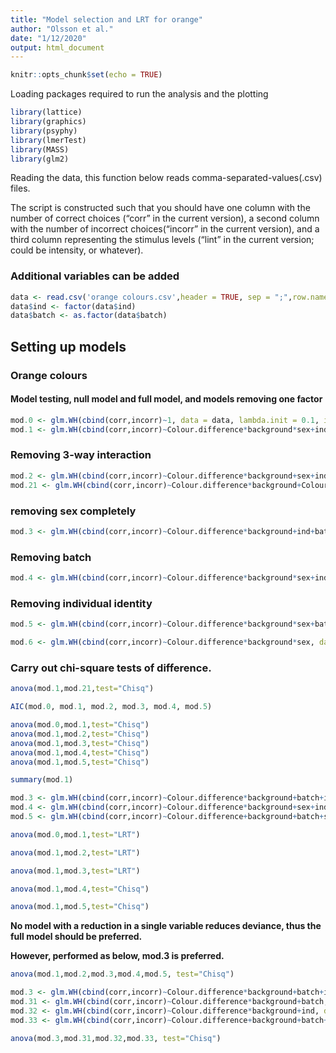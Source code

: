 ```yaml
---
title: "Model selection and LRT for orange"
author: "Olsson et al."
date: "1/12/2020"
output: html_document
---
```


```r
knitr::opts_chunk$set(echo = TRUE)
```


Loading packages required to run the analysis and the plotting

```r
library(lattice)
library(graphics)
library(psyphy)
library(lmerTest)
library(MASS)
library(glm2)
```


Reading the data, this function below reads comma-separated-values(.csv) files.

The script is constructed such that you should have one column with the number
of correct choices ("corr" in the current version), a second column with the
number of incorrect choices("incorr" in the current version), and a third column representing the stimulus levels ("lint" in the current version; could be
intensity, or whatever). 

### Additional variables can be added

```r
data <- read.csv('orange colours.csv',header = TRUE, sep = ";",row.names = NULL) 
data$ind <- factor(data$ind)
data$batch <- as.factor(data$batch)
```

## Setting up models

### Orange colours

#### Model testing, null model and full model, and models removing one factor
```r
mod.0 <- glm.WH(cbind(corr,incorr)~1, data = data, lambda.init = 0.1, interval = c(0, 1), NumAlt = 2) # Null model, data is explained only by variance. lambda.init is your estimate of the upper asymptote and NumAlt specifies the number of alternatives e.g. 2 alternative forced choice
mod.1 <- glm.WH(cbind(corr,incorr)~Colour.difference*background*sex+ind+batch, data = data, lambda.init = 0.05, interval = c(0, 1), NumAlt = 2, maxit=1000) # Model where data is affected by the stimulus level
```

### Removing 3-way interaction

```r
mod.2 <- glm.WH(cbind(corr,incorr)~Colour.difference*background+sex+ind+batch, data = data, lambda.init = 0.05, interval = c(0, 1), NumAlt = 2, maxit=100) # Model where data is affected by the stimulus level
mod.21 <- glm.WH(cbind(corr,incorr)~Colour.difference*background+Colour.difference*sex+background*sex+ind+batch, data = data, lambda.init = 0.05, interval = c(0, 1), NumAlt = 2, maxit=100) # Model where data is affected by the stimulus level
```

### removing sex completely
```r
mod.3 <- glm.WH(cbind(corr,incorr)~Colour.difference*background+ind+batch, data = data, lambda.init = 0.06, interval = c(0, 1), NumAlt = 2, maxit=100) # Model where data is affected by the stimulus level
```

### Removing batch

```r
mod.4 <- glm.WH(cbind(corr,incorr)~Colour.difference*background*sex+ind, data = data, lambda.init = 0.05, interval = c(0, 1), NumAlt = 2, maxit=100) # Model where data is affected by the stimulus level
```

### Removing individual identity

```r
mod.5 <- glm.WH(cbind(corr,incorr)~Colour.difference*background*sex+batch, data = data, lambda.init = 0.05, interval = c(0, 1), NumAlt = 2, maxit=100) # Model where data is affected by the stimulus level
```


```r
mod.6 <- glm.WH(cbind(corr,incorr)~Colour.difference*background*sex, data = data, lambda.init = 0.1, interval = c(0, 1), NumAlt = 2, maxit=100) # Model where data is affected by the stimulus level
```

### Carry out chi-square tests of difference.

```r
anova(mod.1,mod.21,test="Chisq")
```



```r
AIC(mod.0, mod.1, mod.2, mod.3, mod.4, mod.5)
```


```r
anova(mod.0,mod.1,test="Chisq")
anova(mod.1,mod.2,test="Chisq")
anova(mod.1,mod.3,test="Chisq")
anova(mod.1,mod.4,test="Chisq")
anova(mod.1,mod.5,test="Chisq")
```


```r
summary(mod.1)
```


```r
mod.3 <- glm.WH(cbind(corr,incorr)~Colour.difference*background+batch+ind, data = data, lambda.init = 0.05, interval = c(0, 1), NumAlt = 2) # Model where data is affected by the stimulus level
mod.4 <- glm.WH(cbind(corr,incorr)~Colour.difference*background+sex+ind, data = data, lambda.init = 0.05, interval = c(0, 1), NumAlt = 2) # Model where data is affected by the stimulus level
mod.5 <- glm.WH(cbind(corr,incorr)~Colour.difference+background+batch+sex+ind, data = data, lambda.init = 0.05, interval = c(0, 1), NumAlt = 2) # Model where data is affected by the stimulus level
```



```r
anova(mod.0,mod.1,test="LRT")
```


```r
anova(mod.1,mod.2,test="LRT")
```


```r
anova(mod.1,mod.3,test="LRT")
```



```r
anova(mod.1,mod.4,test="Chisq")
```


```r
anova(mod.1,mod.5,test="Chisq")
```


**No model with a reduction in a single variable reduces deviance, thus the**
**full model should be preferred.**

**However, performed as below, mod.3 is preferred.**

```r
anova(mod.1,mod.2,mod.3,mod.4,mod.5, test="Chisq")
```



```r
mod.3 <- glm.WH(cbind(corr,incorr)~Colour.difference*background+batch+ind, data = data, lambda.init = 0.05, interval = c(0, 1), NumAlt = 2) # Model where data is affected by the stimulus level
mod.31 <- glm.WH(cbind(corr,incorr)~Colour.difference*background+batch, data = data, lambda.init = 0.05, interval = c(0, 1), NumAlt = 2) # Model where data is affected by the stimulus level
mod.32 <- glm.WH(cbind(corr,incorr)~Colour.difference*background+ind, data = data, lambda.init = 0.05, interval = c(0, 1), NumAlt = 2) # Model where data is affected by the stimulus level
mod.33 <- glm.WH(cbind(corr,incorr)~Colour.difference+background+batch+ind, data = data, lambda.init = 0.05, interval = c(0, 1), NumAlt = 2) # Model where data is affected by the stimulus level
```


```r
anova(mod.3,mod.31,mod.32,mod.33, test="Chisq")
```


